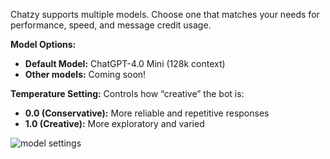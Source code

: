 Chatzy supports multiple models. Choose one that matches your needs for performance, speed, and message credit usage.

**Model Options:**
- **Default Model:** ChatGPT-4.0 Mini (128k context)
- **Other models:** Coming soon!

**Temperature Setting:** Controls how “creative” the bot is:
- **0.0 (Conservative):** More reliable and repetitive responses
- **1.0 (Creative):** More exploratory and varied

<Frame>
  <img src="/Conversational-AI-Agent/model_settings.png" alt="model settings" className="rounded-lg" />
</Frame>